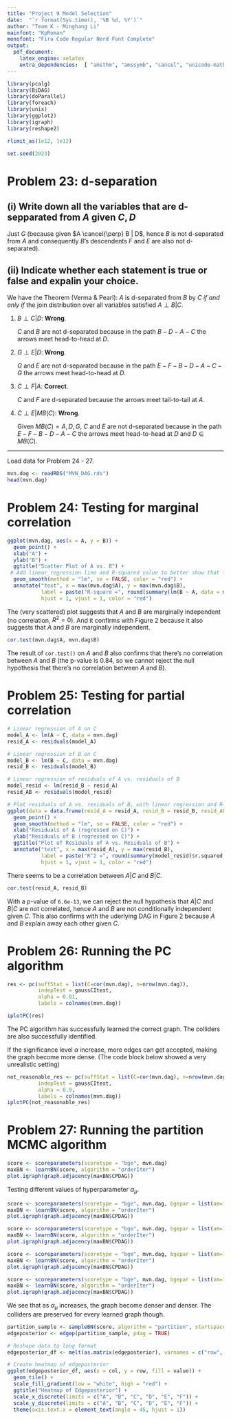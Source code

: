 ```yaml
---
title: "Project 9 Model Selection"
date:  "`r format(Sys.time(), '%B %d, %Y')`"
author: "Team K - Minghang Li"
mainfont: "KpRoman"
monofont: "Fira Code Regular Nerd Font Complete"
output:
  pdf_document:
    latex_engine: xelatex
    extra_dependencies:  [ "amsthm", "amssymb", "cancel", "unicode-math", "enumitem" ]
---
```


```r
library(pcalg)
library(BiDAG)
library(doParallel)
library(foreach)
library(unix)
library(ggplot2)
library(igraph)
library(reshape2)
```


```r
rlimit_as(1e12, 1e12)
```

```r
set.seed(2023)
```

# Problem 23: d-separation

## (i) Write down all the variables that are d-sepparated from $A$ given ${C, D}$

Just $G$ (because given $A \cancel{\perp} B | D$, hence $B$ is not d-separated from $A$ and consequently $B$'s descendents $F$ and $E$ are also not d-separated).

## (ii) Indicate whether each statement is true or false and expalin your choice.

We have the Theorem (Verma & Pearl): $A$ is d-separated from $B$ by $C$ *if and only if* the join distribution over all variables satisfied $A \perp B | C$.

1. $B \perp C | D$: **Wrong**.

   $C$ and $B$ are not d-separated because in the path $B-D-A-C$ the arrows meet head-to-head at $D$.
2. $G \perp E | D$: **Wrong**. 

   $G$ and $E$ are not d-separated because in the path $E-F-B-D-A-C-G$ the arrows meet head-to-head at $D$.
3. $C \perp F | A$: **Correct**. 

   $C$ and $F$ are d-separated because the arrows meet tail-to-tail at $A$.
4. $C \perp E | MB(C)$: **Wrong**. 

   Given $MB(C) = {A, D, G}$, $C$ and $E$ are not d-separated because in the path $E-F-B-D-A-C$ the arrows meet head-to-head at $D$ and $D \in MB(C)$.

---

Load data for Problem 24 - 27.

```r
mvn.dag <- readRDS("MVN_DAG.rds")
head(mvn.dag)
```

# Problem 24: Testing for marginal correlation

```r
ggplot(mvn.dag, aes(x = A, y = B)) +
  geom_point() +
  xlab("A") +
  ylab("B") +
  ggtitle("Scatter Plot of A vs. B") +
 # Add linear regression line and R-squared value to better show that there's no correlation
  geom_smooth(method = "lm", se = FALSE, color = "red") +
  annotate("text", x = max(mvn.dag$A), y = max(mvn.dag$B),
           label = paste("R-square =", round(summary(lm(B ~ A, data = mvn.dag))$r.squared, 2)), 
           hjust = 1, vjust = 1, color = "red")
```

The (very scattered) plot suggests that $A$ and $B$ are marginally independent (no correlation, $R^2 = 0$). And it confirms with Figure 2 because it also suggests that $A$ and $B$ are marginally independent.

```r
cor.test(mvn.dag$A, mvn.dag$B)
```
The result of `cor.test()` on $A$ and $B$ also confirms that there's no correlation between $A$ and $B$ (the p-value is 0.84, so we cannot reject the null hypothesis that there's no correlation between $A$ and $B$).

# Problem 25: Testing for partial correlation

```r
# Linear regression of A on C
model_A <- lm(A ~ C, data = mvn.dag)
resid_A <- residuals(model_A)

# Linear regression of B on C
model_B <- lm(B ~ C, data = mvn.dag)
resid_B <- residuals(model_B)

# Linear regression of residuals of A vs. residuals of B
model_resid <- lm(resid_B ~ resid_A)
resid_AB <- residuals(model_resid)

# Plot residuals of A vs. residuals of B, with linear regression and R-squared value
ggplot(data = data.frame(resid_A = resid_A, resid_B = resid_B, resid_AB = resid_AB), aes(x = resid_A, y = resid_B)) +
  geom_point() +
  geom_smooth(method = "lm", se = FALSE, color = "red") +
  xlab("Residuals of A (regressed on C)") +
  ylab("Residuals of B (regressed on C)") +
  ggtitle("Plot of Residuals of A vs. Residuals of B") +
  annotate("text", x = max(resid_A), y = max(resid_B),
           label = paste("R^2 =", round(summary(model_resid)$r.squared, 2)), 
           hjust = 1, vjust = 1, color = "red")
```

There seems to be a correlation between $A|C$ and $B|C$.

```r
cor.test(resid_A, resid_B)
```

With a p-value of `6.6e-13`, we can reject the null hypothesis that $A|C$ and $B|C$ are not correlated, hence $A$ and $B$ are not conditionally independent given $C$. This also confirms with the uderlying DAG in Figure 2 because $A$ and $B$ explain away each other given $C$.

# Problem 26: Running the PC algorithm

```r
res <- pc(suffStat = list(C=cor(mvn.dag), n=nrow(mvn.dag)), 
          indepTest = gaussCItest, 
          alpha = 0.01, 
          labels = colnames(mvn.dag))
```

```r
iplotPC(res)
```

The PC algorithm has successfully learned the correct graph. The colliders are also successfully identified.

If the significance level $\alpha$ increase, more edges can get accepted, making the graph become more dense. (The code block below showed a very unrealistic setting)

```r
not_reasonable_res <- pc(suffStat = list(C=cor(mvn.dag), n=nrow(mvn.dag)), 
          indepTest = gaussCItest, 
          alpha = 0.9, 
          labels = colnames(mvn.dag))
iplotPC(not_reasonable_res)
```

# Problem 27: Running the partition MCMC algorithm

```r
score <- scoreparameters(scoretype = "bge", mvn.dag)
maxBN <- learnBN(score, algorithm = "orderIter")
plot.igraph(graph.adjacency(maxBN$CPDAG))
```
Testing different values of hyperparameter $\alpha_\mu$.

```r
score <- scoreparameters(scoretype = "bge", mvn.dag, bgepar = list(am=1e-3, aw=NULL))
maxBN <- learnBN(score, algorithm = "orderIter")
plot.igraph(graph.adjacency(maxBN$CPDAG))
```

```r
score <- scoreparameters(scoretype = "bge", mvn.dag, bgepar = list(am=1e-2, aw=NULL))
maxBN <- learnBN(score, algorithm = "orderIter")
plot.igraph(graph.adjacency(maxBN$CPDAG))
```

```r
score <- scoreparameters(scoretype = "bge", mvn.dag, bgepar = list(am=1e2, aw=NULL))
maxBN <- learnBN(score, algorithm = "orderIter")
plot.igraph(graph.adjacency(maxBN$CPDAG))
```


```r
score <- scoreparameters(scoretype = "bge", mvn.dag, bgepar = list(am=1e3, aw=NULL))
maxBN <- learnBN(score, algorithm = "orderIter")
plot.igraph(graph.adjacency(maxBN$CPDAG))
```

We see that as $\alpha_\mu$ increases, the graph become denser and denser. The colliders are preserved for every learned graph though.


```r
partition_sample <- sampleBN(score, algorithm = "partition", startspace = maxBN$endspace)
edgeposterior <- edgep(partition_sample, pdag = TRUE)
```

```r
# Reshape data to long format
edgeposterior_df <- melt(as.matrix(edgeposterior), varnames = c("row", "col"))

# Create heatmap of edgeposterior
ggplot(edgeposterior_df, aes(x = col, y = row, fill = value)) +
  geom_tile() +
  scale_fill_gradient(low = "white", high = "red") +
  ggtitle("Heatmap of Edgeposterior") +
  scale_x_discrete(limits = c("A", "B", "C", "D", "E", "F")) +
  scale_y_discrete(limits = c("A", "B", "C", "D", "E", "F")) +
  theme(axis.text.x = element_text(angle = 45, hjust = 1))
```

